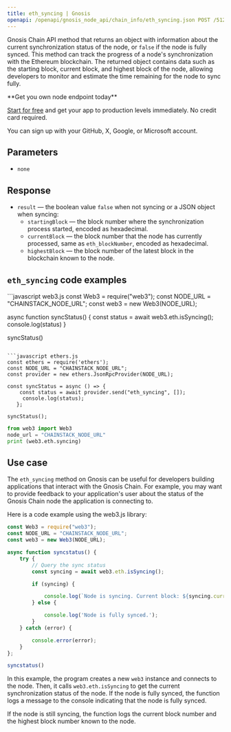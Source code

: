 ---
title: eth_syncing | Gnosis
openapi: /openapi/gnosis_node_api/chain_info/eth_syncing.json POST /512e720763b369ed620657f84d38d2af
---

Gnosis Chain API method that returns an object with information about the current synchronization status of the node, or `false` if the node is fully synced. This method can track the progress of a node's synchronization with the Ethereum blockchain. The returned object contains data such as the starting block, current block, and highest block of the node, allowing developers to monitor and estimate the time remaining for the node to sync fully.

<Check>
**Get you own node endpoint today**

[Start for free](https://console.chainstack.com/) and get your app to production levels immediately. No credit card required.

You can sign up with your GitHub, X, Google, or Microsoft account.
</Check>


## Parameters

* `none`

## Response

* `result` — the boolean value `false` when not syncing or a JSON object when syncing:
  + `startingBlock` — the block number where the synchronization process started, encoded as hexadecimal.
  + `currentBlock` — the block number that the node has currently processed, same as `eth_blockNumber`, encoded as hexadecimal.
  + `highestBlock` — the block number of the latest block in the blockchain known to the node.

## `eth_syncing` code examples

<CodeGroup>
```javascript web3.js
const Web3 = require("web3");
const NODE_URL = "CHAINSTACK_NODE_URL";
const web3 = new Web3(NODE_URL);

async function syncStatus() {
  const status = await web3.eth.isSyncing();
  console.log(status)
}

syncStatus()
```

```javascript ethers.js
const ethers = require('ethers');
const NODE_URL = "CHAINSTACK_NODE_URL";
const provider = new ethers.JsonRpcProvider(NODE_URL);

const syncStatus = async () => {
    const status = await provider.send("eth_syncing", []);
     console.log(status);
   };

syncStatus();
```

```python web3.py
from web3 import Web3  
node_url = "CHAINSTACK_NODE_URL" 
print (web3.eth.syncing) 
```
</CodeGroup>


## Use case

The `eth_syncing` method on Gnosis can be useful for developers building applications that interact with the Gnosis Chain. For example, you may want to provide feedback to your application's user about the status of the Gnosis Chain node the application is connecting to.

Here is a code example using the web3.js library:

```javascript index.js
const Web3 = require("web3");
const NODE_URL = "CHAINSTACK_NODE_URL";
const web3 = new Web3(NODE_URL);

async function syncstatus() {
    try {
        // Query the sync status
        const syncing = await web3.eth.isSyncing();

        if (syncing) {

            console.log(`Node is syncing. Current block: ${syncing.currentBlock}. Highest block: ${syncing.highestBlock}`);
        } else {

            console.log('Node is fully synced.');
        }
    } catch (error) {

        console.error(error);
    }
};

syncstatus()
```


In this example, the program creates a new `web3` instance and connects to the node. Then, it calls `web3.eth.isSyncing` to get the current synchronization status of the node. If the node is fully synced, the function logs a message to the console indicating that the node is fully synced.

If the node is still syncing, the function logs the current block number and the highest block number known to the node.
